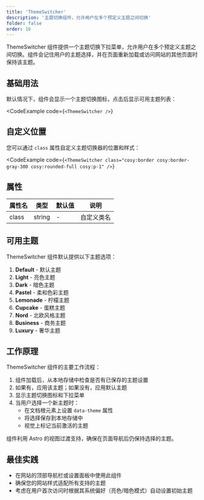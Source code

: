 ```yaml
---
title: 'ThemeSwitcher'
description: '主题切换组件，允许用户在多个预定义主题之间切换'
folder: false
order: 16
---
```



ThemeSwitcher 组件提供一个主题切换下拉菜单，允许用户在多个预定义主题之间切换。组件会记住用户的主题选择，并在页面重新加载或访问网站的其他页面时保持该主题。

## 基础用法

默认情况下，组件会显示一个主题切换图标，点击后显示可用主题列表：

<CodeExample
  code={`<ThemeSwitcher />`}
>
  <ThemeSwitcher />
</CodeExample>

## 自定义位置

您可以通过 `class` 属性自定义主题切换器的位置和样式：

<CodeExample
  code={`<ThemeSwitcher class="cosy:border cosy:border-gray-300 cosy:rounded-full cosy:p-1" />`}
>
  <ThemeSwitcher class="cosy:border cosy:border-gray-300 cosy:rounded-full cosy:p-1" />
</CodeExample>

## 属性

| 属性名 | 类型 | 默认值 | 说明 |
| ------ | ---- | ------ | ---- |
| class | string | - | 自定义类名 |

## 可用主题

ThemeSwitcher 组件默认提供以下主题选项：

1. **Default** - 默认主题
2. **Light** - 亮色主题
3. **Dark** - 暗色主题
4. **Pastel** - 柔和色彩主题
5. **Lemonade** - 柠檬主题
6. **Cupcake** - 蛋糕主题
7. **Nord** - 北欧风格主题
8. **Business** - 商务主题
9. **Luxury** - 奢华主题

## 工作原理

ThemeSwitcher 组件的主要工作流程：

1. 组件加载后，从本地存储中检查是否有已保存的主题设置
2. 如果有，应用该主题；如果没有，应用默认主题
3. 显示主题切换图标和下拉菜单
4. 当用户选择一个新主题时：
   - 在文档根元素上设置 `data-theme` 属性
   - 将选择保存到本地存储中
   - 视觉上标记当前激活的主题

组件利用 Astro 的视图过渡支持，确保在页面导航后仍保持选择的主题。

## 最佳实践

- 在网站的顶部导航栏或设置面板中使用此组件
- 确保您的网站样式适配所有支持的主题
- 考虑在用户首次访问时根据其系统偏好（亮色/暗色模式）自动设置初始主题 
